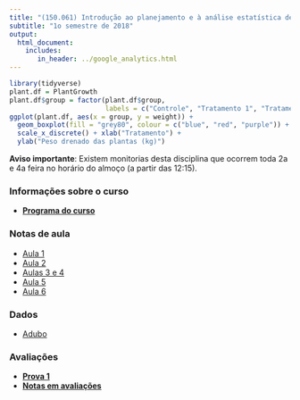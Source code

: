 ```yaml
---
title: "(150.061) Introdução ao planejamento e à análise estatística de experimentos"
subtitle: "1o semestre de 2018"
output: 
  html_document:
    includes:
       in_header: ../google_analytics.html
---
```


```r
library(tidyverse)
plant.df = PlantGrowth
plant.df$group = factor(plant.df$group,
                        labels = c("Controle", "Tratamento 1", "Tratamento 2"))
ggplot(plant.df, aes(x = group, y = weight)) +
  geom_boxplot(fill = "grey80", colour = c("blue", "red", "purple")) +
  scale_x_discrete() + xlab("Tratamento") +
  ylab("Peso drenado das plantas (kg)")
```

**Aviso importante**: Existem monitorias desta disciplina que 
ocorrem toda 2a e 4a feira no horário do almoço (a partir das 12:15).

### Informações sobre o curso

- [**Programa do curso**](syllabus/2018_ipaee.html)

### Notas de aula

- [Aula 1](https://rbstern.github.io/ipaee/aula_1.html)
- [Aula 2](https://rbstern.github.io/ipaee/aula_2.html)
- [Aulas 3 e 4](https://rbstern.github.io/ipaee/aula_3.html)
- [Aula 5](https://rbstern.github.io/ipaee/aula_5.html)
- [Aula 6](https://rbstern.github.io/ipaee/aula_6.html)

### Dados

- [Adubo](https://raw.githubusercontent.com/rbstern/ipaee/master/data/adubo.csv)

### Avaliações

- [**Prova 1**](https://rbstern.github.io/ipaee/exams/2018_p1.pdf){target="_blank"}
- [**Notas em avaliações**](grades/2018_1_ipaee.html){target="_blank"}
